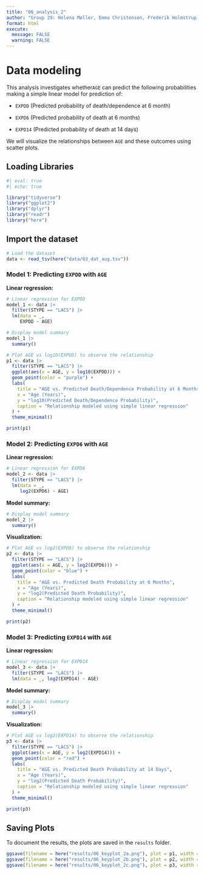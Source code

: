 ```yaml
---
title: "06_analysis_2"
author: "Group 29: Helena Møller, Emma Christensen, Frederik Holmstrup, Casper Harreby & Laura Christiansen"
format: html
execute: 
  message: FALSE
  warning: FALSE
---
```


# Data modeling

This analysis investigates whether`AGE` can predict the following probabilities making a simple linear model for prediction of:

-   `EXPDD` (Predicted probability of death/dependence at 6 month)

-   `EXPD6` (Predicted probability of death at 6 months)

-   `EXPD14` (Predicted probability of death at 14 days)

We will visualize the relationships between `AGE` and these outcomes using scatter plots.

## Loading Libraries

```r
#| eval: true
#| echo: true

library("tidyverse") 
library("ggplot2") 
library("dplyr") 
library("readr") 
library("here")
```

## Import the dataset

```r

# Load the dataset   
data <- read_tsv(here("data/03_dat_aug.tsv"))
```

### Model 1: Predicting `EXPDD` with `AGE`

**Linear regression:**

```r

# Linear regression for EXPDD 
model_1 <- data |> 
  filter(STYPE == "LACS") |> 
  lm(data = _,
     EXPDD ~ AGE)
```

```r

# Display model summary 
model_1 |> 
  summary()
```

```r


# Plot AGE vs log10(EXPDD) to observe the relationship
p1 <- data |> 
  filter(STYPE == "LACS") |> 
  ggplot(aes(x = AGE, y = log10(EXPDD))) +
  geom_point(color = "purple") +
  labs(
    title = "AGE vs. Predicted Death/Dependence Probability at 6 Months",
    x = "Age (Years)",
    y = "log10(Predicted Death/Dependence Probability)",
    caption = "Relationship modeled using simple linear regression"
  ) +
  theme_minimal()

print(p1)

```

### Model 2: Predicting `EXPD6` with `AGE`

**Linear regression:**

```r

# Linear regression for EXPD6
model_2 <- data |> 
  filter(STYPE == "LACS") |> 
  lm(data = _,
     log2(EXPD6) ~ AGE)
```

**Model summary:**

```r

# Display model summary 
model_2 |> 
  summary()
```

**Visualization:**

```r

# Plot AGE vs log2(EXPD6) to observe the relationship
p2 <- data |> 
  filter(STYPE == "LACS") |> 
  ggplot(aes(x = AGE, y = log2(EXPD6))) +
  geom_point(color = "blue") +
  labs(
    title = "AGE vs. Predicted Death Probability at 6 Months",
    x = "Age (Years)",
    y = "log2(Predicted Death Probability)",
    caption = "Relationship modeled using simple linear regression"
  ) +
  theme_minimal()

print(p2)
```

### Model 3: Predicting `EXPD14` with `AGE`

**Linear regression:**

```r

# Linear regression for EXPD14
model_3 <- data |> 
  filter(STYPE == "LACS") |> 
  lm(data = _, log2(EXPD14) ~ AGE)
```

**Model summary:**

```r

# Display model summary
model_3 |> 
  summary()
```

**Visualization:**

```r

# Plot AGE vs log2(EXPD14) to observe the relationship
p3 <- data |> 
  filter(STYPE == "LACS") |> 
  ggplot(aes(x = AGE, y = log2(EXPD14))) +
  geom_point(color = "red") +
  labs(
    title = "AGE vs. Predicted Death Probability at 14 Days",
    x = "Age (Years)",
    y = "log2(Predicted Death Probability)",
    caption = "Relationship modeled using simple linear regression"
  ) +
  theme_minimal()

print(p3)
```

## Saving Plots

To document the results, the plots are saved in the `results` folder.

```r

ggsave(filename = here("results/06_keyplot_2a.png"), plot = p1, width = 8, height = 4, dpi = 300, bg = "white")  
ggsave(filename = here("results/06_keyplot_2b.png"), plot = p2, width = 8, height = 4, dpi = 300, bg = "white")
ggsave(filename = here("results/06_keyplot_2c.png"), plot = p3, width = 8, height = 4, dpi = 300, bg = "white")
```
